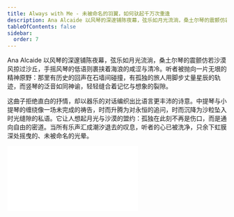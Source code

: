 ```yaml
---
title: Always with Me - 未被命名的羽翼，如何驮起千万次重逢
description: Ana Alcaide 以风琴的深邃铺陈夜幕，弦乐如月光流淌，桑土尔琴的震颤仿若沙漠风掠过沙丘，手摇风琴的低语则裹挟着海浪的咸涩与清冷。听者被抛向一片无垠的精神原野：那里有历史的回声在石墙间碰撞，有孤独的旅人用脚步丈量星辰的轨迹，而竖琴的泛音如同神谕，轻轻缝合着记忆与想象的裂隙。
tableOfContents: false
sidebar:
  order: 7
---
```


Ana Alcaide 以风琴的深邃铺陈夜幕，弦乐如月光流淌，桑土尔琴的震颤仿若沙漠风掠过沙丘，手摇风琴的低语则裹挟着海浪的咸涩与清冷。听者被抛向一片无垠的精神原野：那里有历史的回声在石墙间碰撞，有孤独的旅人用脚步丈量星辰的轨迹，而竖琴的泛音如同神谕，轻轻缝合着记忆与想象的裂隙。

这曲子拒绝直白的抒情，却以器乐的对话编织出比语言更丰沛的诗意。中提琴与小提琴的缠绕像一场未完成的祷告，时而升腾为对永恒的追问，时而沉降为沙粒坠入时光缝隙的私语。它让人想起月光与沙漠的盟约：孤独在此刻不再是伤口，而是通向自由的密道。当所有乐声汇成潮汐退去的叹息，听者的心已被洗净，只余下虹膜深处摇曳的、未被命名的光晕。

<iframe class="bili-video" src="//player.bilibili.com/player.html?isOutside=true&aid=114507150004739&bvid=BV1MREzz9E1j&cid=29962600892&p=1" scrolling="no" border="0" frameborder="no" framespacing="0" allowfullscreen="true"></iframe>